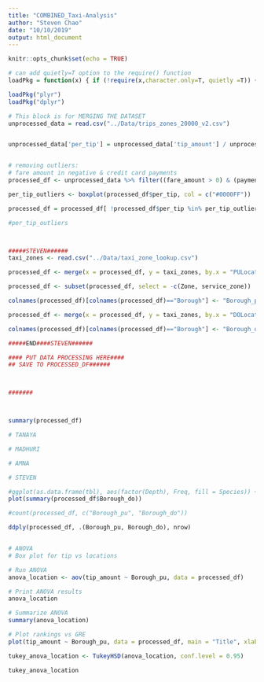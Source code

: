 ```yaml
---
title: "COMBINED_Taxi-Analysis"
author: "Steven Chao"
date: "10/10/2019"
output: html_document
---
```


```r
knitr::opts_chunk$set(echo = TRUE)
```

```r
# can add quietly=T option to the require() function
loadPkg = function(x) { if (!require(x,character.only=T, quietly =T)) { install.packages(x,dep=T,repos="http://cran.us.r-project.org"); if(!require(x,character.only=T)) stop("Package not found") } }
```

```r
loadPkg("plyr")
loadPkg("dplyr")

# This block is for MERGING THE DATASET
unprocessed_data = read.csv("../Data/trips_zones_20000_v2.csv")


unprocessed_data['per_tip'] = unprocessed_data['tip_amount'] / unprocessed_data['fare_amount'] 


# removing outliers:
# fare amount in negative & credit card payments
processed_df <- unprocessed_data %>% filter((fare_amount > 0) & (payment_type == 1) & (passenger_count < 7))

per_tip_outliers <- boxplot(processed_df$per_tip, col = c("#0000FF"))

processed_df = processed_df[ !processed_df$per_tip %in% per_tip_outliers$out, ]

#per_tip_outliers



#####STEVEN######
taxi_zones <- read.csv("../Data/taxi_zone_lookup.csv")

processed_df <- merge(x = processed_df, y = taxi_zones, by.x = "PULocationID", by.y = "LocationID", all.x = TRUE)

processed_df <- subset(processed_df, select = -c(Zone, service_zone))

colnames(processed_df)[colnames(processed_df)=="Borough"] <- "Borough_pu"

processed_df <- merge(x = processed_df, y = taxi_zones, by.x = "DOLocationID", by.y = "LocationID", all.x = TRUE)

colnames(processed_df)[colnames(processed_df)=="Borough"] <- "Borough_do"

#####END####STEVEN######

#### PUT DATA PROCESSING HERE####
## SAVE TO PROCESSED_DF######



#######



summary(processed_df)


```

####################################


```r
# TANAYA

```

####################################


```r
# MADHURI

```

####################################


```r
# AMNA

```

####################################

```r
# STEVEN

#ggplot(as.data.frame(tbl), aes(factor(Depth), Freq, fill = Species)) + geom_col(position = 'dodge')
plot(summary(processed_df$Borough_do))

#count(processed_df, c("Borough_pu", "Borough_do"))

ddply(processed_df, .(Borough_pu, Borough_do), nrow)


# ANOVA
# Box plot for tip vs locations

# Run ANOVA
anova_location <- aov(tip_amount ~ Borough_pu, data = processed_df)

# Print ANOVA results
anova_location

# Summarize ANOVA
summary(anova_location)

# Plot rankings vs GRE
plot(tip_amount ~ Borough_pu, data = processed_df, main = "Title", xlab = "x", ylab = "y")

tukey_anova_location <- TukeyHSD(anova_location, conf.level = 0.95)

tukey_anova_location
```
####################################